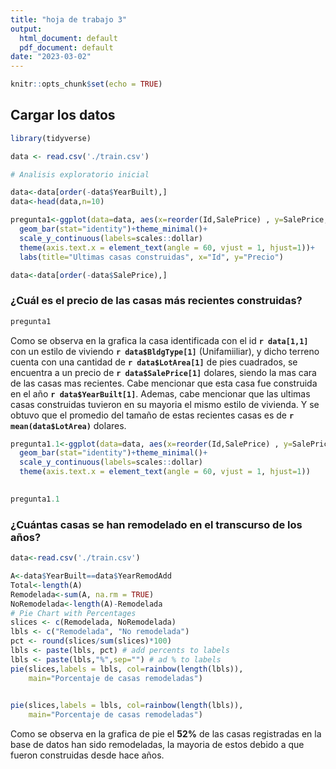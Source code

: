 ```yaml
---
title: "hoja de trabajo 3"
output:
  html_document: default
  pdf_document: default
date: "2023-03-02"
---
```


```r
knitr::opts_chunk$set(echo = TRUE)
```



## Cargar los datos
```r
library(tidyverse)

data <- read.csv('./train.csv')

# Analisis exploratorio inicial

data<-data[order(-data$YearBuilt),]
data<-head(data,n=10)

pregunta1<-ggplot(data=data, aes(x=reorder(Id,SalePrice) , y=SalePrice,fill=factor(YearBuilt) )) +
  geom_bar(stat="identity")+theme_minimal()+
  scale_y_continuous(labels=scales::dollar)
  theme(axis.text.x = element_text(angle = 60, vjust = 1, hjust=1))+
  labs(title="Ultimas casas construidas", x="Id", y="Precio")

data<-data[order(-data$SalePrice),]
```

### ¿Cuál es el precio de las casas más recientes construidas?

```r
pregunta1
```

Como se observa en la grafica la casa identificada con el id **`r data[1,1] `** con un estilo de viviendo **`r data$BldgType[1]`** (Unifamiiliar), y dicho terreno cuenta con una cantidad de **`r data$LotArea[1]`** de pies cuadrados, se encuentra a un precio de **`r data$SalePrice[1]`** dolares, siendo la mas cara de las casas mas recientes. Cabe mencionar que esta casa fue construida en el año **`r data$YearBuilt[1]`**. Ademas, cabe mencionar que las ultimas casas construidas tuvieron en su mayoria el mismo estilo de vivienda. Y se obtuvo que el promedio del tamaño de estas recientes casas es de **`r mean(data$LotArea)`** dolares.


```r
pregunta1.1<-ggplot(data=data, aes(x=reorder(Id,SalePrice) , y=SalePrice,fill=factor(BldgType) )) +
  geom_bar(stat="identity")+theme_minimal()+
  scale_y_continuous(labels=scales::dollar)
  theme(axis.text.x = element_text(angle = 60, vjust = 1, hjust=1))
  
```


```r
pregunta1.1
```

### ¿Cuántas casas se han remodelado en el transcurso de los años?


```r
data<-read.csv('./train.csv')

A<-data$YearBuilt==data$YearRemodAdd
Total<-length(A)
Remodelada<-sum(A, na.rm = TRUE)
NoRemodelada<-length(A)-Remodelada
# Pie Chart with Percentages
slices <- c(Remodelada, NoRemodelada)
lbls <- c("Remodelada", "No remodelada")
pct <- round(slices/sum(slices)*100)
lbls <- paste(lbls, pct) # add percents to labels
lbls <- paste(lbls,"%",sep="") # ad % to labels
pie(slices,labels = lbls, col=rainbow(length(lbls)),
    main="Porcentaje de casas remodeladas")
  
```

```r
pie(slices,labels = lbls, col=rainbow(length(lbls)),
    main="Porcentaje de casas remodeladas")
```

Como se observa en la grafica de pie el **52%** de las casas registradas en la base de datos han sido remodeladas, la mayoria de estos debido a que fueron construidas desde hace años. 


